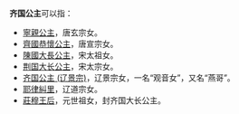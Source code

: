 '''齐国公主'''可以指：
*[[寧親公主|寧親公主]]，唐玄宗女。
*[[齊國恭懷公主|齊國恭懷公主]]，唐宣宗女。
*[[陳國大長公主|陳國大長公主]]，宋太祖女。
*[[荆国大长公主|荆国大长公主]]，宋太宗女。
*[[齐国公主_(辽景宗)|齐国公主 (辽景宗)]]，辽景宗女，一名“观音女”，又名“燕哥”。
*[[耶律糾里|耶律糾里]]，辽道宗女。
*[[莊穆王后|莊穆王后]]，元世祖女，封齐国大长公主。

{{Disambig|Cat=公主封号消歧义}}